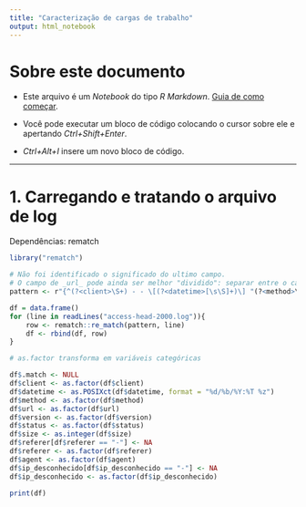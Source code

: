 ```yaml
---
title: "Caracterização de cargas de trabalho"
output: html_notebook
---
```


# Sobre este documento

- Este arquivo é um *Notebook* do tipo *R Markdown*. [Guia de como começar](https://rmarkdown.rstudio.com/lesson-1.html).

- Você pode executar um bloco de código colocando o cursor sobre ele e apertando *Ctrl+Shift+Enter*.

- *Ctrl+Alt+I* insere um novo bloco de código.

----

# 1. Carregando e tratando o arquivo de log
Dependências: rematch

```r
library("rematch")

# Não foi identificado o significado do ultimo campo.
# O campo de _url_ pode ainda ser melhor "dividido": separar entre o caminho e os parâmetros passados.
pattern <- r"{^(?<client>\S+) - - \[(?<datetime>[\s\S]+)\] "(?<method>\w+) (?<url>\S+) (?<version>\S+)" (?<status>\d+) (?<size>\d+) "(?<referer>\S+)" "(?<agent>[\s\S]+)" "(?<ip_desconhecido>\S+)"$}"

df = data.frame()
for (line in readLines("access-head-2000.log")){
	row <- rematch::re_match(pattern, line)
	df <- rbind(df, row)
}

# as.factor transforma em variáveis categóricas

df$.match <- NULL
df$client <- as.factor(df$client)
df$datetime <- as.POSIXct(df$datetime, format = "%d/%b/%Y:%T %z")
df$method <- as.factor(df$method)
df$url <- as.factor(df$url)
df$version <- as.factor(df$version)
df$status <- as.factor(df$status)
df$size <- as.integer(df$size)
df$referer[df$referer == "-"] <- NA
df$referer <- as.factor(df$referer)
df$agent <- as.factor(df$agent)
df$ip_desconhecido[df$ip_desconhecido == "-"] <- NA
df$ip_desconhecido <- as.factor(df$ip_desconhecido)

print(df)

```